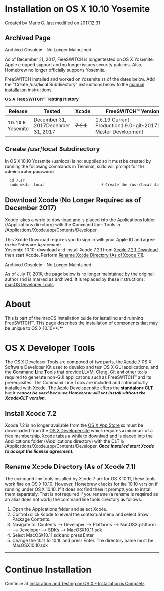 
# Installation on OS X 10.10 Yosemite 

 Created by  Mario G, last modified on 2017.12.31

## Archived Page

Archived Obsolete - No Longer Maintained

As of December 31, 2017, FreeSWITCH is longer tested on OS X Yosemite. Apple dropped support and no longer issues security patches. Also, Homebrew no longer officially supports Yosemite.

FreeSWITCH installed and worked on Yosemite as of the dates below. Add the "Create /usr/local Subdirectory" instructions below to the [manual installation](../macOS-Installation/macOS-Manual-Installation_13174557.mdx#installation-directories) instructions.

 **OS X FreeSWITCH™ Testing History**

| Release          | Tested                             | Xcode     | FreeSWITCH™ Version                                             | Status   |
| ---------------- | ---------------------------------- | --------- | --------------------------------------------------------------- | -------- |
| 10.10.5 Yosemite | December 31, 2017December 31, 2017 | ~~7.2.1~~ | 1.6.19 Current Production1.9.0+git\~20171228 Master Development | GoodGood |

## Create /usr/local Subdirectory

In OS X 10.10 Yosemite /usr/local is not supplied so it must be created by running the following commands in Terminal, sudo will prompt for the administrator password:

```xml
  cd /usr
  sudo mkdir local                          # Create the /usr/local directory
```

## Download Xcode (No Longer Required as of December 2017)

Xcode takes a while to download and is placed into the Applications folder (/Applications directory) with the **C**ommand **L**ine **T**ools in /Applications/Xcode.app/Contents/Developer.

This Xcode Download requires you to sign in with your Apple ID and agree to the Software Agreement:  
Yosemite 10.10: download and install Xcode 7.2.1 from [Xcode 7.2.1 Download](https://developer.apple.com/services-account/download?path=/Developer%5FTools/Xcode%5F7.2.1/Xcode%5F7.2.1.dmg) then start Xcode. Perform [Rename Xcode Directory (As of Xcode 7.1)](Installation-on-OS-X-10.10-Yosemite_6586379.mdx#rename-xcode-directory-as-of-xcode-71).  

Archived Obsolete - No Longer Maintained

As of July 17, 2016, the page below is no longer maintained by the original author and is marked as archived. It is replaced by these instructions: [macOS Developer Tools](../macOS-Installation/index.mdx#installation-methods).

# About

This is part of the [macOS Installation](../macOS-Installation/index.mdx#about) guide for installing and running FreeSWITCH™. This page describes the installation of components that may be unique to OS X 10.10**.**

# OS X Developer Tools

The OS X Developer Tools are composed of two parts, the [Xcode 7](http://developer.apple.com/technologies/tools/xcode.html) OS X Software Developer Kit used to develop and test OS X GUI applications, and the **C**ommand **L**ine **T**ools that provide [LLVM](http://en.wikipedia.org/wiki/LLVM), [Clang](http://en.wikipedia.org/wiki/Clang), [Git](http://en.wikipedia.org/wiki/Git%5F%28software%29) and other tools required to generate non-GUI applications such as FreeSWITCH™ and its prerequisites. The Command Line Tools are included and automatically installed with Xcode. The Apple Developer site offers the **standalone CLT** but it _**cannot be used because Homebrew will not install without the** **Xcode/CLT version.**_

## Install Xcode 7.2

Xcode 7.2 is no longer available from the [OS X App Store](https://itunes.apple.com/us/app/xcode/id497799835?mt=12&ign-mpt=uo%3D4) so must be downloaded from the [OS X Developer site](http://developer.apple.com/devcenter/mac/index.action) which requires a minimum of a free membership. Xcode takes a while to download and is placed into the Applications folder (/Applications directory) with the CLT in /Applications/Xcode.app/Contents/Developer. _**Once installed start Xcode to accept the license agreement.**_

## Rename Xcode Directory (As of Xcode 7.1)

The command line tools installed by Xcode 7 are for OS X 10.11, these tools work fine on OS X 10.10\. However, Homebrew checks for the 10.10 version if running under OS X 10.10\. If it does not find them it prompts you to install them separately. That is not required if you rename (a rename is required as an alias does not work) the command line tools directory as follows:

1. Open the Applications folder and select Xcode.
2. Control+click Xcode to reveal the contextual menu and select Show Package Contents.
3. Navigate to: Contents –> Developer –> Platforms –> MacOSX.platform –> Developer –> SDKs –> MacOSX10.11.sdk
4. Select MacOSX10.11.sdk and press Enter
5. Change the 10.11 to 10.10 and press Enter. The directory name must be MacOSX10.10.sdk

---

# Continue Installation

Continue at [Installation and Testing on OS X - Installation is Complete](../macOS-Installation/index.mdx#manual-installation).


